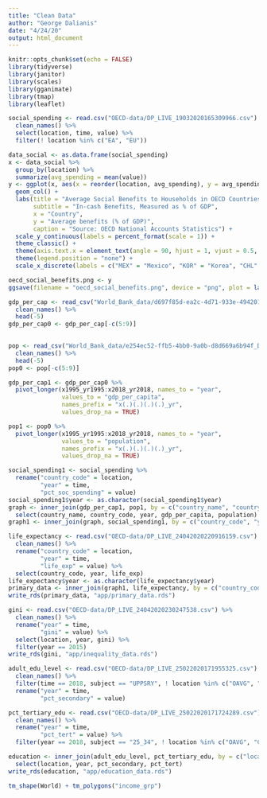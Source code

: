 ```yaml
---
title: "Clean Data"
author: "George Dalianis"
date: "4/24/20"
output: html_document
---
```


```r
knitr::opts_chunk$set(echo = FALSE)
library(tidyverse)
library(janitor)
library(scales)
library(gganimate)
library(tmap)
library(leaflet)
```

```r
social_spending <- read.csv("OECD-data/DP_LIVE_19032020165309966.csv") %>%
  clean_names() %>%
  select(location, time, value) %>%
  filter(! location %in% c("EA", "EU"))
```

```r
data_social <- as.data.frame(social_spending)
x <- data_social %>%
  group_by(location) %>%
  summarize(avg_spending = mean(value))
y <- ggplot(x, aes(x = reorder(location, avg_spending), y = avg_spending, fill = avg_spending)) + 
  geom_col() + 
  labs(title = "Average Social Benefits to Households in OECD Countries from 1995 to 2018",
       subtitle = "In-cash Benefits, Measured as % of GDP", 
       x = "Country", 
       y = "Average benefits (% of GDP)",
       caption = "Source: OECD National Accounts Statistics") +
  scale_y_continuous(labels = percent_format(scale = 1)) + 
  theme_classic() + 
  theme(axis.text.x = element_text(angle = 90, hjust = 1, vjust = 0.5, size = 9)) + 
  theme(legend.position = "none") + 
  scale_x_discrete(labels = c("MEX" = "Mexico", "KOR" = "Korea", "CHL" = "Chile", "ISR" = "Israel", "ISL" = "Iceland", "AUS" = "Australia", "TUR" = "Turkey", "CAN" = "Canada", "IRL" = "Ireland", "CHE" = "Switzerland", "EST" = "Estonia", "NZL" = "New Zealand", "LVA" = "Latvia", "LTU" = "Lithuania", "NLD" = "Netherlands", "CZE" = "Czech Republic", "JPN" = "Japan", "GBR" = "United Kingdom", "SVK" = "Slovak Republic", "ESP" = "Spain", "HUN" = "Hungary", "NOR" = "Norway", "PRT" = "Portugal", "SWE" = "Sweden", "LUX" = "Luxembourg", "GRC" = "Greece", "POL" = "Poland", "BEL" = "Belgium", "SVN" = "Slovenia", "DNK" = "Denmark", "DEU" = "Germany", "FIN" = "Finland", "ITA" = "Italy", "FRA" = "France", "AUT" = "Austria"))
```

```r
oecd_social_benefits.png <- y
ggsave(filename = "oecd_social_benefits.png", device = "png", plot = last_plot())
```


```r
gdp_per_cap <- read_csv("World_Bank_data/d697f85d-ea2c-4d71-933e-494201e0e9ac_Data.csv") %>%
  clean_names() %>%
  head(-5)
gdp_per_cap0 <- gdp_per_cap[-c(5:9)]
  

pop <- read_csv("World_Bank_data/e254ec52-ffb5-4bb0-9a0b-d8d669a6b94f_Data.csv") %>%
  clean_names() %>%
  head(-5)
pop0 <- pop[-c(5:9)]
```


```r
gdp_per_cap1 <- gdp_per_cap0 %>%
  pivot_longer(x1995_yr1995:x2018_yr2018, names_to = "year",
               values_to = "gdp_per_capita",
               names_prefix = "x(.)(.)(.)(.)_yr",
               values_drop_na = TRUE)

pop1 <- pop0 %>%
  pivot_longer(x1995_yr1995:x2018_yr2018, names_to = "year",
               values_to = "population",
               names_prefix = "x(.)(.)(.)(.)_yr",
               values_drop_na = TRUE)

social_spending1 <- social_spending %>%
  rename("country_code" = location,
         "year" = time,
         "pct_soc_spending" = value) 
social_spending1$year <- as.character(social_spending1$year)
graph <- inner_join(gdp_per_cap1, pop1, by = c("country_name", "country_code", "year")) %>%
  select(country_name, country_code, year, gdp_per_capita, population)
graph1 <- inner_join(graph, social_spending1, by = c("country_code", "year"))
```

```r
life_expectancy <- read.csv("OECD-data/DP_LIVE_24042020220916159.csv") %>%
  clean_names() %>%
  rename("country_code" = location,
         "year" = time,
         "life_exp" = value) %>%
  select(country_code, year, life_exp)
life_expectancy$year <- as.character(life_expectancy$year)
primary_data <- inner_join(graph1, life_expectancy, by = c("country_code", "year"))
write_rds(primary_data, "app/primary_data.rds")
```


```r
gini <- read.csv("OECD-data/DP_LIVE_24042020230247538.csv") %>%
  clean_names() %>% 
  rename("year" = time,
         "gini" = value) %>%
  select(location, year, gini) %>%
  filter(year == 2015)
write_rds(gini, "app/inequality_data.rds")
```

```r
adult_edu_level <- read.csv("OECD-data/DP_LIVE_25022020171955325.csv") %>%
  clean_names() %>%
  filter(time == 2018, subject == "UPPSRY", ! location %in% c("OAVG", "COL", "ZAF", "CRI")) %>%
  rename("year" = time,
         "pct_secondary" = value)

pct_tertiary_edu <- read.csv("OECD-data/DP_LIVE_25022020171724289.csv") %>%
  clean_names() %>%
  rename("year" = time,
         "pct_tert" = value) %>%
  filter(year == 2018, subject == "25_34", ! location %in% c("OAVG", "COL", "ZAF", "CRI"))

education <- inner_join(adult_edu_level, pct_tertiary_edu, by = c("location", "year")) %>%
  select(location, year, pct_secondary, pct_tert)
write_rds(education, "app/education_data.rds")
```

```r
tm_shape(World) + tm_polygons("income_grp") 
```

